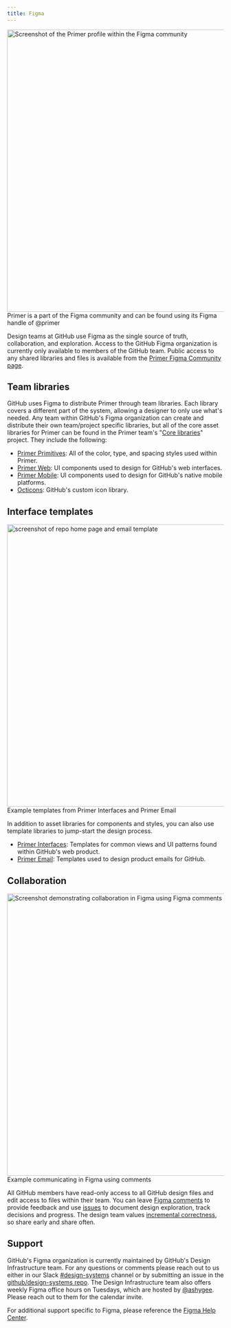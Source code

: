 ```yaml
---
title: Figma
---
```



<Flex mb={4} flexDirection="column">
    <Flex bg="gray.1" justifyContent="center">
        <img width="656" alt="Screenshot of the Primer profile within the Figma community" src="https://user-images.githubusercontent.com/10384315/93832644-3028e080-fc2b-11ea-88d1-a7515c04fe39.png" />
    </Flex>
    <Caption>Primer is a part of the Figma community and can be found using its Figma handle of @primer</Caption>
</Flex>

Design teams at GitHub use Figma as the single source of truth, collaboration, and exploration. Access to the GitHub Figma organization is currently only available to members of the GitHub team. Public access to any shared libraries and files is available from the [Primer Figma Community page](https://www.figma.com/@primer).

## Team libraries

GitHub uses Figma to distribute Primer through team libraries. Each library covers a different part of the system, allowing a designer to only use what's needed. Any team within GitHub's Figma organization can create and distribute their own team/project specific libraries, but all of the core asset libraries for Primer can be found in the Primer team's "[Core libraries](https://www.figma.com/files/797266083973274396/project/8172024/Core-libraries)" project. They include the following:

- [Primer Primitives](https://www.figma.com/file/B5XPE8IwGPIZDAvN7jqWqx/Primer-Primitives): All of the color, type, and spacing styles used within Primer.
- [Primer Web](https://www.figma.com/file/GCvY3Qv8czRgZgvl1dG6lp/Primer-Web): UI components used to design for GitHub's web interfaces.
- [Primer Mobile](https://www.figma.com/file/csCViryWkkXwBsK1aLrO0X/Primer-Mobile): UI components used to design for GitHub's native mobile platforms.
- [Octicons](https://www.figma.com/file/1ljgTFkT5NKNRfq5hw07JQ/Octicons): GitHub's custom icon library.

## Interface templates

<Flex mb={4} flexDirection="column">
    <Flex bg="gray.1" justifyContent="center">
        <img width="656" alt="screenshot of repo home page and email template" src="https://user-images.githubusercontent.com/10384315/93832849-d1b03200-fc2b-11ea-98ff-685f22236f6f.png" />
    </Flex>
    <Caption>Example templates from Primer Interfaces and Primer Email</Caption>
</Flex>

In addition to asset libraries for components and styles, you can also use template libraries to jump-start the design process.

- [Primer Interfaces](https://www.figma.com/file/Y2xJLFBrU7yyiDLlEkQXcF/Primer-Interfaces): Templates for common views and UI patterns found within GitHub's web product.
- [Primer Email](https://www.figma.com/file/MZM32u6Q80DOvOGlDCNIyc/Primer-Email): Templates used to design product emails for GitHub.

## Collaboration

<Flex mb={4} flexDirection="column">
    <Flex bg="gray.1" justifyContent="center">
        <img width="656" alt="Screenshot demonstrating collaboration in Figma using Figma comments" src="https://user-images.githubusercontent.com/10384315/93832938-0f14bf80-fc2c-11ea-9e8b-e72bee3b4fdd.png" />
    </Flex>
    <Caption>Example communicating in Figma using comments</Caption>
</Flex>

All GitHub members have read-only access to all GitHub design files and edit access to files within their team. You can leave [Figma comments](https://help.figma.com/article/44-comments) to provide feedback and use [issues](https://help.github.com/en/articles/about-issues) to document design exploration, track decisions and progress. The design team values [incremental correctness](https://github.com/github/product-design/blob/master/principles-and-practices.md#incremental-correctness), so share early and share often.

## Support

GitHub's Figma organization is currently maintained by GitHub's Design Infrastructure team. For any questions or comments please reach out to us either in our Slack [#design-systems](slack://channel?id={C0ZCGGGJ2}) channel or by submitting an issue in the [github/design-systems repo](https://github.com/github/design-systems/issues/new/choose). The Design Infrastructure team also offers weekly Figma office hours on Tuesdays, which are hosted by [@ashygee](https://github.com/ashygee). Please reach out to them for the calendar invite.

For additional support specific to Figma, please reference the [Figma Help Center](https://help.figma.com/hc/en-us).
